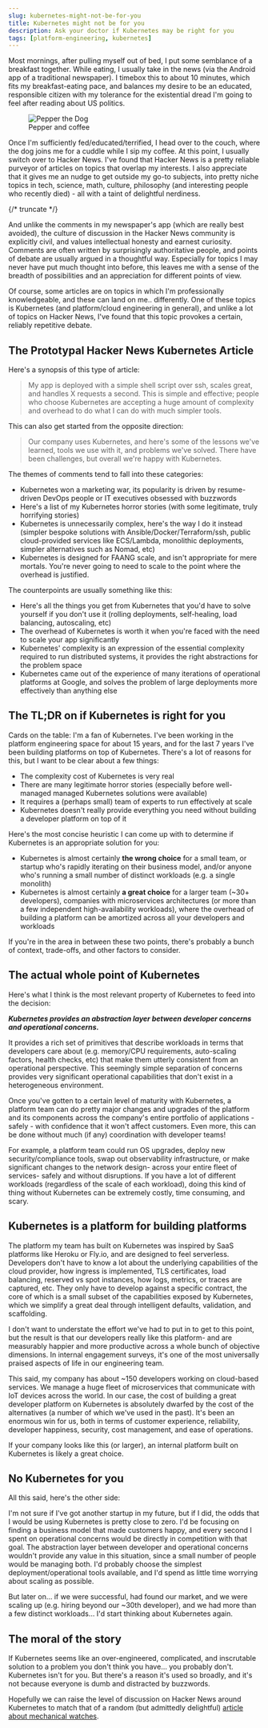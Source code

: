 ```yaml
---
slug: kubernetes-might-not-be-for-you
title: Kubernetes might not be for you
description: Ask your doctor if Kubernetes may be right for you
tags: [platform-engineering, kubernetes]
---
```


Most mornings, after pulling myself out of bed, I put some semblance of a breakfast together. While eating, I usually take in the news (via the Android app of a traditional newspaper). I timebox this to about 10 minutes, which fits my breakfast-eating pace, and balances my desire to be an educated, responsible citizen with my tolerance for the existential dread I'm going to feel after reading about US politics.


<figure className="blog-image" >
<img src={PepperTheDog} alt="Pepper the Dog"/>
<figcaption>Pepper and coffee</figcaption>
</figure>

Once I'm sufficiently fed/educated/terrified, I head over to the couch, where the dog joins me for a cuddle while I sip my coffee. At this point, I usually switch over to Hacker News. I've found that Hacker News is a pretty reliable purveyor of articles on topics that overlap my interests. I also appreciate that it gives me an nudge to get outside my go-to subjects, into pretty niche topics in tech, science, math, culture, philosophy (and interesting people who recently died) - all with a taint of delightful nerdiness. 

{/* truncate */}

And unlike the comments in my newspaper's app (which are really best avoided), the culture of discussion in the Hacker News community is explicitly civil, and values intellectual honesty and earnest curiosity. Comments are often written by surprisingly authoritative people, and points of debate are usually argued in a thoughtful way. Especially for topics I may never have put much thought into before, this leaves me with a sense of the breadth of possibilities and an appreciation for different points of view.

Of course, some articles are on topics in which I'm professionally knowledgeable, and these can land on me.. differently. One of these topics is Kubernetes (and platform/cloud engineering in general), and unlike a lot of topics on Hacker News, I've found that this topic provokes a certain, reliably repetitive debate.

## The Prototypal Hacker News Kubernetes Article

Here's a synopsis of this type of article:

> My app is deployed with a simple shell script over ssh, scales great, and handles X requests a second. This is simple and effective; people who choose Kubernetes are accepting a huge amount of complexity and overhead to do what I can do with much simpler tools.

This can also get started from the opposite direction:

> Our company uses Kubernetes, and here's some of the lessons we've learned, tools we use with it, and problems we've solved. There have been challenges, but overall we're happy with Kubernetes.

The themes of comments tend to fall into these categories:

* Kubernetes won a marketing war, its popularity is driven by resume-driven DevOps people or IT executives obsessed with buzzwords
* Here's a list of my Kubernetes horror stories (with some legitimate, truly horrifying stories)
* Kubernetes is unnecessarily complex, here's the way I do it instead (simpler bespoke solutions with Ansible/Docker/Terraform/ssh, public cloud-provided services like ECS/Lambda, monolithic deployments, simpler alternatives such as Nomad, etc)
* Kubernetes is designed for FAANG scale, and isn't appropriate for mere mortals. You're never going to need to scale to the point where the overhead is justified.

The counterpoints are usually something like this:

* Here's all the things you get from Kubernetes that you'd have to solve yourself if you don't use it (rolling deployments, self-healing, load balancing, autoscaling, etc)
* The overhead of Kubernetes is worth it when you're faced with the need to scale your app significantly
* Kubernetes' complexity is an expression of the essential complexity required to run distributed systems, it provides the right abstractions for the problem space
* Kubernetes came out of the experience of many iterations of operational platforms at Google, and solves the problem of large deployments more effectively than anything else

## The TL;DR on if Kubernetes is right for you

Cards on the table: I'm a fan of Kubernetes. I've been working in the platform engineering space for about 15 years, and for the last 7 years I've been building platforms on top of Kubernetes. There's a lot of reasons for this, but I want to be clear about a few things:

* The complexity cost of Kubernetes is very real
* There are many legitimate horror stories (especially before well-managed managed Kubernetes solutions were available)
* It requires a (perhaps small) team of experts to run effectively at scale
* Kubernetes doesn't really provide everything you need without building a developer platform on top of it

Here's the most concise heuristic I can come up with to determine if Kubernetes is an appropriate solution for you:

* Kubernetes is almost certainly **the wrong choice** for a small team, or startup who's rapidly iterating on their business model, and/or anyone who's running a small number of distinct workloads (e.g. a single monolith)
* Kubernetes is almost certainly **a great choice** for a larger team (~30+ developers), companies with microservices architectures (or more than a few independent high-availability workloads), where the overhead of building a platform can be amortized across all your developers and workloads

If you're in the area in between these two points, there's probably a bunch of context, trade-offs, and other factors to consider.

## The actual whole point of Kubernetes

Here's what I think is the most relevant property of Kubernetes to feed into the decision: 

***Kubernetes provides an abstraction layer between developer concerns and operational concerns.***

It provides a rich set of primitives that describe workloads in terms that developers care about (e.g. memory/CPU requirements, auto-scaling factors, health checks, etc) that make them utterly consistent from an operational perspective. This seemingly simple separation of concerns provides very significant operational capabilities that don't exist in a heterogeneous environment.

Once you've gotten to a certain level of maturity with Kubernetes, a platform team can do pretty major changes and upgrades of the platform and its components across the company's entire portfolio of applications - safely - with confidence that it won't affect customers. Even more, this can be done without much (if any) coordination with developer teams! 

For example, a platform team could run OS upgrades, deploy new security/compliance tools, swap out observability infrastructure, or make significant changes to the network design- across your entire fleet of services- safely and without disruptions. If you have a lot of different workloads (regardless of the scale of each workload), doing this kind of thing without Kubernetes can be extremely costly, time consuming, and scary.

## Kubernetes is a platform for building platforms

The platform my team has built on Kubernetes was inspired by SaaS platforms like Heroku or Fly.io, and are designed to feel serverless. Developers don't have to know a lot about the underlying capabilities of the cloud provider, how ingress is implemented, TLS certificates, load balancing, reserved vs spot instances, how logs, metrics, or traces are captured, etc. They only have to develop against a specific contract, the core of which is a small subset of the capabilities exposed by Kubernetes, which we simplify a great deal through intelligent defaults, validation, and scaffolding. 

I don't want to understate the effort we've had to put in to get to this point, but the result is that our developers really like this platform- and are measurably happier and more productive across a whole bunch of objective dimensions. In internal engagement surveys, it's one of the most universally praised aspects of life in our engineering team.

This said, my company has about ~150 developers working on cloud-based services. We manage a huge fleet of microservices that communicate with IoT devices across the world. In our case, the cost of building a great developer platform on Kubernetes is absolutely dwarfed by the cost of the alternatives (a number of which we've used in the past). It's been an enormous win for us, both in terms of customer experience, reliability, developer happiness, security, cost management, and ease of operations.

If your company looks like this (or larger), an internal platform built on Kubernetes is likely a great choice.

## No Kubernetes for you

All this said, here's the other side:

I'm not sure if I've got another startup in my future, but if I did, the odds that I would be using Kubernetes is pretty close to zero. I'd be focusing on finding a business model that made customers happy, and every second I spent on operational concerns would be directly in competition with that goal. The abstraction layer between developer and operational concerns wouldn't provide any value in this situation, since a small number of people would be managing both. I'd probably choose the simplest deployment/operational tools available, and I'd spend as little time worrying about scaling as possible. 

But later on… if we were successful, had found our market, and we were scaling up (e.g. hiring beyond our ~30th developer), and we had more than a few distinct workloads… I'd start thinking about Kubernetes again.

## The moral of the story

If Kubernetes seems like an over-engineered, complicated, and inscrutable solution to a problem you don't think you have… you probably don't. Kubernetes isn't for you. But there's a reason it's used so broadly, and it's not because everyone is dumb and distracted by buzzwords.

Hopefully we can raise the level of discussion on Hacker News around Kubernetes to match that of a random (but admittedly delightful) [article about mechanical watches](https://news.ycombinator.com/item?id=31261533).
